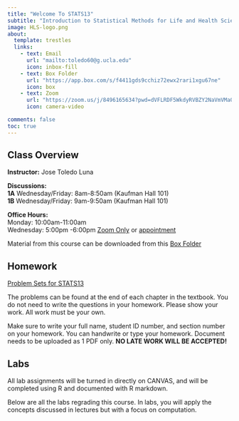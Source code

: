 ```yaml
---
title: "Welcome To STATS13"
subtitle: "Introduction to Statistical Methods for Life and Health Sciences"
image: HLS-logo.png
about:
  template: trestles
  links:
    - text: Email
      url: "mailto:toledo60@g.ucla.edu"
      icon: inbox-fill
    - text: Box Folder
      url: "https://app.box.com/s/f4411gds9cchiz72ewx2rari1xgu67ne"
      icon: box
    - text: Zoom
      url: "https://zoom.us/j/8496165634?pwd=dVFLRDF5WkdyRVBZY2NaVmVMa0NEQT09"
      icon: camera-video

comments: false
toc: true
---
```

::: {.column-page}

## Class Overview

**Instructor:** Jose Toledo Luna

**Discussions:** <br/>
**1A** Wednesday/Friday: 8am-8:50am (Kaufman Hall 101) <br/>
**1B** Wednesday/Friday: 9am-9:50am (Kaufman Hall 101)

**Office Hours:** <br/>
Monday: 10:00am-11:00am <br/>
Wednesday: 5:00pm -6:00pm 
[Zoom Only](https://zoom.us/j/8496165634?pwd=dVFLRDF5WkdyRVBZY2NaVmVMa0NEQT09) or [appointment](/email.qmd)


Material from this course can be downloaded from this [Box Folder](https://app.box.com/s/f4411gds9cchiz72ewx2rari1xgu67ne)

## Homework 

[Problem Sets for STATS13](/ucla/stats13/hw.qmd)

The problems can be found at the end of each chapter in the textbook. You do not need to write the questions in your homework. Please show your work. All work must be your own.

Make sure to write your full name, student ID number, and section number on your homework. You can handwrite or type your homework. 
Document needs to be uploaded as 1 PDF only. **NO LATE WORK WILL BE ACCEPTED!**


## Labs 

All lab assignments will be turned in directly on CANVAS,
and will be completed using R and documented with R markdown.


Below are all the labs regrading this course. 
In labs, you will apply the concepts discussed in lectures but with a focus on computation. 




:::